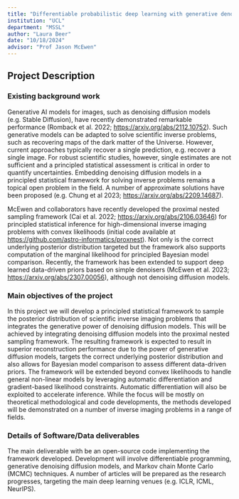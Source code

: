 ```yaml
---
title: "Differentiable probabilistic deep learning with generative denoising diffusion models"
institution: "UCL"
department: "MSSL"
author: "Laura Beer"
date: "10/18/2024"
advisor: "Prof Jason McEwen"
---
```


## Project Description

### Existing background work

Generative AI models for images, such as denoising diffusion models (e.g. Stable Diffusion), have recently demonstrated remarkable performance (Romback et al. 2022; [https://arxiv.org/abs/2112.10752](https://arxiv.org/abs/2112.10752)). Such generative models can be adapted to solve scientific inverse problems, such as recovering maps of the dark matter of the Universe.  However, current approaches typically recover a single prediction, e.g. recover a single image.  For robust scientific studies, however, single estimates are not sufficient and a principled statistical assessment is critical in order to quantify uncertainties.  Embedding denoising diffusion models in a principled statistical framework for solving inverse problems remains a topical open problem in the field.  A number of approximate solutions have been proposed (e.g. Chung et al 2023; [https://arxiv.org/abs/2209.14687](https://arxiv.org/abs/2209.14687)).

McEwen and collaborators have recently developed the proximal nested sampling framework (Cai et al. 2022; [https://arxiv.org/abs/2106.03646](https://arxiv.org/abs/2106.03646)) for principled statistical inference for high-dimensional inverse imaging problems with convex likelihoods (initial code available at [https://github.com/astro-informatics/proxnest](https://github.com/astro-informatics/proxnest)).  Not only is the correct underlying posterior distribution targeted but the framework also supports computation of the marginal likelihood for principled Bayesian model comparison.  Recently, the framework has been extended to support deep learned data-driven priors based on simple denoisers (McEwen et al. 2023; [https://arxiv.org/abs/2307.00056](https://arxiv.org/abs/2307.00056)), although not denoising diffusion models.

### Main objectives of the project

In this project we will develop a principled statistical framework to sample the posterior distribution of scientific inverse imaging problems that integrates the generative power of denoising diffusion models.  This will be achieved by integrating denoising diffusion models into the proximal nested sampling framework.  The resulting framework is expected to result in superior reconstruction performance due to the power of generative diffusion models, targets the correct underlying posterior distribution and also allows for Bayesian model comparison to assess different data-driven priors.  The framework will be extended beyond convex likelihoods to handle general non-linear models by leveraging automatic differentiation and gradient-based likelihood constraints.  Automatic differentiation will also be exploited to accelerate inference.  While the focus will be mostly on theoretical methodological and code developments, the methods developed will be demonstrated on a number of inverse imaging problems in a range of fields.

### Details of Software/Data deliverables

The main deliverable with be an open-source code implementing the framework developed.  Development will involve differentiable programming, generative denoising diffusion models, and Markov chain Monte Carlo (MCMC) techniques.  A number of articles will be prepared as the research progresses, targeting the main deep learning venues (e.g. ICLR, ICML, NeurIPS).
